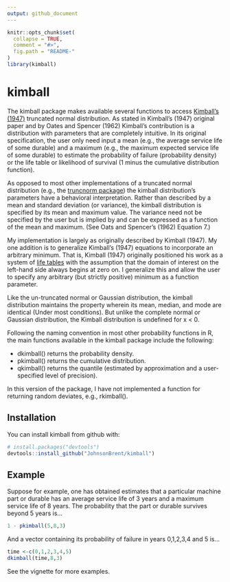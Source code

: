 ```yaml
---
output: github_document
---
```


<!-- README.md is generated from README.Rmd. Please edit that file -->

```r
knitr::opts_chunk$set(
  collapse = TRUE,
  comment = "#>",
  fig.path = "README-"
)
library(kimball)
```

# kimball

The kimball package makes available several functions to access [Kimball's (1947)](Kimball (1947) - A System of Life Tables for Physical Property Based on the Truncated Normal Distribution.pdf) truncated normal distribution. As stated in Kimball's (1947) original paper and by Oates and Spencer (1962) Kimball's contribution is a distribution with parameters that are completely intuitive. In its original specification, the user only need input a mean (e.g., the average service life of some durable) and a maximum (e.g., the maximum expected service life of some durable) to estimate the probability of failure (probability density) or the life table or likelihood of survival (1 minus the cumulative distribution function).

As opposed to most other implementations of a truncated normal distribution (e.g., the [truncnorm package](https://cran.r-project.org/web/packages/truncnorm/index.html)) the kimball distribution's parameters have a behavioral interpretation. Rather than described by a mean and standard deviation (or variance), the kimball distribution is specified by its mean and maximum value. The variance need not be specified by the user but is implied by and can be expressed as a function of the mean and maximum.  (See Oats and Spencer's (1962) Equation 7.)

My implementation is largely as originally described by Kimball (1947). My one addition is to generalize Kimball's (1947) equations to incorporate an arbitrary minimum. That is, Kimball (1947) originally positioned his work as a system of [life tables](https://en.wikipedia.org/wiki/Life_table) with the assumption that the domain of interest on the left-hand side always begins at zero on. I generalize this and allow the user to specify any arbitrary (but strictly positive) minimum as a function parameter.

Like the un-truncated normal or Gaussian distribution, the kimball distribution maintains the property wherein its mean, median, and mode are identical (Under most conditions). But unlike the complete normal or Gaussian distribution, the Kimball distribution is undefined for x < 0.

Following the naming convention in most other probability functions in R, the main functions available in the kimball package include the following:

-   dkimball() returns the probability density.
-   pkimball() returns the cumulative distribution.
-   qkimball() returns the quantile (estimated by approximation and a user-specified level of precision).

In this version of the package, I have not implemented a function for returning random deviates, e.g., rkimball().

## Installation

You can install kimball from github with:

```r
# install.packages("devtools")
devtools::install_github("JohnsonBrent/kimball")
```

## Example

Suppose for example, one has obtained estimates that a particular machine part or durable has an average service life of 3 years and a maximum service life of 8 years. The probability that the part or durable survives beyond 5 years is...

```r
1 - pkimball(5,8,3)
```
And a vector containing its probability of failure in years 0,1,2,3,4 and 5 is...
```r
time <-c(0,1,2,3,4,5)
dkimball(time,8,3)
```

See the vignette for more examples.
